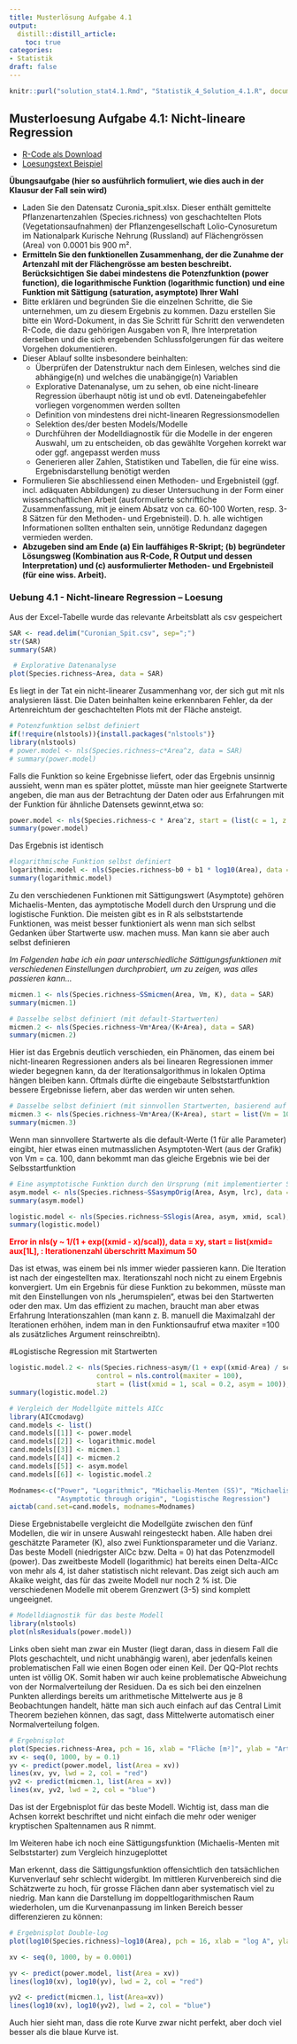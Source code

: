 ```yaml
---
title: Musterlösung Aufgabe 4.1
output: 
  distill::distill_article:
    toc: true
categories:
- Statistik
draft: false
---
```


```r
knitr::purl("solution_stat4.1.Rmd", "Statistik_4_Solution_4.1.R", documentation = 0)
```


## Musterloesung Aufgabe 4.1: Nicht-lineare Regression

- [R-Code als Download](Statistik_2_Solution_4.1.R)
- [Loesungstext Beispiel](Statistik_Loesung_4.1_v.02.pdf)


**Übungsaufgabe (hier so ausführlich formuliert, wie dies auch in der Klausur der Fall sein wird)**

- Laden Sie den Datensatz Curonia_spit.xlsx. Dieser enthält gemittelte            
  Pflanzenartenzahlen (Species.richness) von geschachtelten Plots 
  (Vegetationsaufnahmen) der Pflanzengesellschaft Lolio-Cynosuretum im
  Nationalpark Kurische Nehrung (Russland) auf Flächengrössen (Area) von 0.0001 bis
  900 m².
- **Ermitteln Sie den funktionellen Zusammenhang, der die Zunahme der Artenzahl mit der     Flächengrösse am besten beschreibt. Berücksichtigen Sie dabei mindestens die            Potenzfunktion (power function), die logarithmische Funktion (logarithmic function)     und eine Funktion mit Sättigung (saturation, asymptote) Ihrer Wahl**
- Bitte erklären und begründen Sie die einzelnen Schritte, die Sie unternehmen, um zu
  diesem Ergebnis zu kommen. Dazu erstellen Sie bitte ein Word-Dokument, in das Sie
  Schritt für Schritt den verwendeten R-Code, die dazu gehörigen Ausgaben von R, Ihre
  Interpretation derselben und die sich ergebenden Schlussfolgerungen für das weitere
  Vorgehen dokumentieren.
- Dieser Ablauf sollte insbesondere beinhalten:
    - Überprüfen der Datenstruktur nach dem Einlesen, welches sind die abhängige(n)
      und welches die unabängige(n) Variablen
    - Explorative Datenanalyse, um zu sehen, ob eine nicht-lineare Regression überhaupt
      nötig ist und ob evtl. Dateneingabefehler vorliegen vorgenommen werden sollten
    - Definition von mindestens drei nicht-linearen Regressionsmodellen
    - Selektion des/der besten Models/Modelle
    - Durchführen der Modelldiagnostik für die Modelle in der engeren Auswahl, um zu
      entscheiden, ob das gewählte Vorgehen korrekt war oder ggf. angepasst werden
      muss
    - Generieren aller Zahlen, Statistiken und Tabellen, die für eine wiss.
      Ergebnisdarstellung benötigt werden
- Formulieren Sie abschliessend einen Methoden- und Ergebnisteil (ggf. incl.
  adäquaten Abbildungen) zu dieser Untersuchung in der Form einer
  wissenschaftlichen Arbeit (ausformulierte schriftliche Zusammenfassung, mit je
  einem Absatz von ca. 60-100 Worten, resp. 3-8 Sätzen für den Methoden- und
  Ergebnisteil). D. h. alle wichtigen Informationen sollten enthalten sein, unnötige
  Redundanz dagegen vermieden werden.
- **Abzugeben sind am Ende (a) Ein lauffähiges R-Skript; (b) begründeter Lösungsweg       (Kombination aus R-Code, R Output und dessen Interpretation) und (c)                  ausformulierter Methoden- und Ergebnisteil (für eine wiss. Arbeit).**


### Uebung 4.1 - Nicht-lineare Regression -- Loesung

Aus der Excel-Tabelle wurde das relevante Arbeitsblatt als csv gespeichert

```r
SAR <- read.delim("Curonian_Spit.csv", sep=";")
str(SAR)
summary(SAR)

 # Explorative Datenanalyse
plot(Species.richness~Area, data = SAR)
```

Es liegt in der Tat ein nicht-linearer Zusammenhang vor, der sich gut mit nls analysieren lässt.
Die Daten beinhalten keine erkennbaren Fehler, da der Artenreichtum der geschachtelten
Plots mit der Fläche ansteigt.

```r
# Potenzfunktion selbst definiert
if(!require(nlstools)){install.packages("nlstools")}
library(nlstools)
# power.model <- nls(Species.richness~c*Area^z, data = SAR)
# summary(power.model)
```
Falls die Funktion so keine Ergebnisse liefert, oder das Ergebnis unsinnig aussieht, wenn man
es später plottet, müsste man hier geeignete Startwerte angeben, die man aus der
Betrachtung der Daten oder aus Erfahrungen mit der Funktion für ähnliche Datensets gewinnt,etwa so:

```r
power.model <- nls(Species.richness~c * Area^z, start = (list(c = 1, z = 0.2)), data = SAR)
summary(power.model)
```
Das Ergebnis ist identisch

```r
#logarithmische Funktion selbst definiert
logarithmic.model <- nls(Species.richness~b0 + b1 * log10(Area), data = SAR)
summary(logarithmic.model)
```

Zu den verschiedenen Funktionen mit Sättigungswert (Asymptote) gehören  Michaelis-Menten, das aymptotische Modell durch den Ursprung und die logistische
Funktion. Die meisten gibt es in R
als selbststartende Funktionen, was meist besser funktioniert als
wenn man sich selbst Gedanken
über Startwerte usw. machen muss. Man kann sie aber auch selbst definieren


_Im Folgenden habe ich ein paar unterschiedliche Sättigungsfunktionen mit verschiedenen Einstellungen durchprobiert, um zu zeigen, was alles passieren kann…_

```r
micmen.1 <- nls(Species.richness~SSmicmen(Area, Vm, K), data = SAR)
summary(micmen.1)

# Dasselbe selbst definiert (mit default-Startwerten)
micmen.2 <- nls(Species.richness~Vm*Area/(K+Area), data = SAR)
summary(micmen.2)
```

Hier ist das Ergebnis deutlich verschieden, ein Phänomen, das einem bei nicht-linearen
Regressionen anders als bei linearen Regressionen immer wieder begegnen kann, da der
Iterationsalgorithmus in lokalen Optima hängen bleiben kann. Oftmals dürfte die eingebaute
Selbststartfunktion bessere Ergebnisse liefern, aber das werden wir unten sehen.

```r
# Dasselbe selbst definiert (mit sinnvollen Startwerten, basierend auf dem Plot)
micmen.3 <- nls(Species.richness~Vm*Area/(K+Area), start = list(Vm = 100, K = 1), data = SAR)
summary(micmen.3)
```

Wenn man sinnvollere Startwerte als die default-Werte (1 für alle Parameter) eingibt, hier etwas einen mutmasslichen Asymptoten-Wert (aus der Grafik) von Vm = ca. 100, dann bekommt man das gleiche Ergebnis wie bei der Selbsstartfunktion

```r
# Eine asymptotische Funktion durch den Ursprung (mit implementierter Selbststartfunktion)
asym.model <- nls(Species.richness~SSasympOrig(Area, Asym, lrc), data = SAR)
summary(asym.model)
```

```r
logistic.model <- nls(Species.richness~SSlogis(Area, asym, xmid, scal), data = SAR)
summary(logistic.model)
```

<font color="red">**Error in nls(y ~ 1/(1 + exp((xmid - x)/scal)), data = xy, start = list(xmid= aux[1L], : Iterationenzahl überschritt Maximum 50**</font>

Das ist etwas, was einem bei nls immer wieder passieren kann. Die Iteration ist nach der eingestellten max. Iterationszahl noch nicht zu einem Ergebnis konvergiert. Um ein Ergebnis für diese Funktion zu bekommen, müsste man mit den Einstellungen von nls „herumspielen“, etwas bei den Startwerten oder den max. Um das effizient zu machen, braucht man aber etwas Erfahrung Interationszahlen (man kann z. B. manuell die Maximalzahl der Iterationen erhöhen, indem man in den Funktionsaufruf etwa maxiter =100 als zusätzliches Argument reinschreibtn). 

#Logistische Regression mit Startwerten
```r
logistic.model.2 <- nls(Species.richness~asym/(1 + exp((xmid-Area) / scal)), 
                      control = nls.control(maxiter = 100), 
                      start = (list(xmid = 1, scal = 0.2, asym = 100)), data = SAR)
summary(logistic.model.2)
```

```r
# Vergleich der Modellgüte mittels AICc
library(AICcmodavg)
cand.models <- list()
cand.models[[1]] <- power.model
cand.models[[2]] <- logarithmic.model
cand.models[[3]] <- micmen.1
cand.models[[4]] <- micmen.2
cand.models[[5]] <- asym.model
cand.models[[6]] <- logistic.model.2

Modnames<-c("Power", "Logarithmic", "Michaelis-Menten (SS)", "Michaelis-Menten", 
            "Asymptotic through origin", "Logistische Regression")
aictab(cand.set=cand.models, modnames=Modnames)
```

Diese Ergebnistabelle vergleicht die Modellgüte zwischen den fünf Modellen, die wir in unsere Auswahl reingesteckt haben. Alle haben drei geschätzte Parameter (K), also zwei Funktionsparameter und die Varianz. Das beste Modell (niedrigster AICc bzw. Delta = 0) hat das Potenzmodell (power). Das zweitbeste Modell (logarithmic) hat bereits einen Delta-AICc von mehr als 4, ist daher statistisch nicht relevant. Das zeigt sich auch am Akaike weight, das für das zweite Modell nur noch 2 % ist. Die verschiedenen Modelle mit oberem Grenzwert (3-5) sind komplett ungeeignet.

```r
# Modelldiagnostik für das beste Modell
library(nlstools)
plot(nlsResiduals(power.model))
```

Links oben sieht man zwar ein Muster (liegt daran, dass in diesem Fall die Plots geschachtelt, und nicht unabhängig waren), aber jedenfalls keinen problematischen Fall wie einen Bogen oder einen Keil. Der QQ-Plot rechts unten ist völlig OK. Somit haben wir auch keine problematische Abweichung von der Normalverteilung der Residuen. Da es sich bei den einzelnen Punkten allerdings bereits um arithmetische Mittelwerte aus je 8 Beobachtungen handelt, hätte man sich auch einfach auf das Central Limit Theorem beziehen können, das sagt, dass Mittelwerte automatisch einer Normalverteilung folgen.


```r
# Ergebnisplot
plot(Species.richness~Area, pch = 16, xlab = "Fläche [m²]", ylab = "Artenreichtum", data = SAR)
xv <- seq(0, 1000, by = 0.1)
yv <- predict(power.model, list(Area = xv))
lines(xv, yv, lwd = 2, col = "red")
yv2 <- predict(micmen.1, list(Area = xv))
lines(xv, yv2, lwd = 2, col = "blue")
```

Das ist der Ergebnisplot für das beste Modell. Wichtig ist, dass man die Achsen korrekt beschriftet und nicht einfach die mehr oder weniger kryptischen Spaltennamen aus R nimmt.

Im Weiteren habe ich noch eine Sättigungsfunktion (Michaelis-Menten mit Selbststarter) zum Vergleich hinzugeplottet

Man erkennt, dass die Sättigungsfunktion offensichtlich den tatsächlichen Kurvenverlauf sehr
schlecht widergibt. Im mittleren Kurvenbereich sind die Schätzwerte zu hoch, für grosse
Flächen dann aber systematisch viel zu niedrig.
Man kann die Darstellung im doppeltlogarithmischen Raum wiederholen, um die
Kurvenanpassung im linken Bereich besser differenzieren zu können:

```r
# Ergebnisplot Double-log
plot(log10(Species.richness)~log10(Area), pch = 16, xlab = "log A", ylab = "log (S)", data = SAR)

xv <- seq(0, 1000, by = 0.0001)

yv <- predict(power.model, list(Area = xv))
lines(log10(xv), log10(yv), lwd = 2, col = "red")

yv2 <- predict(micmen.1, list(Area=xv))
lines(log10(xv), log10(yv2), lwd = 2, col = "blue")
```

Auch hier sieht man, dass die rote Kurve zwar nicht perfekt, aber doch viel besser als die blaue Kurve ist.
